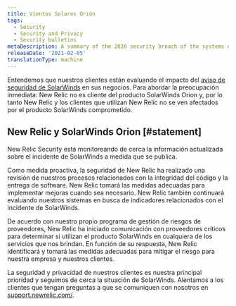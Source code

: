 ```yaml
---
title: Vientos Solares Orión
tags:
  - Security
  - Security and Privacy
  - Security bulletins
metaDescription: A summary of the 2020 security breach of the systems of SolarWinds Orion and New Relic's response.
releaseDate: '2021-02-05'
translationType: machine
---
```


Entendemos que nuestros clientes están evaluando el impacto del [aviso de seguridad de SolarWinds](https://www.solarwinds.com/securityadvisory) en sus negocios. Para abordar la preocupación inmediata: New Relic no es cliente del producto SolarWinds Orion y, por lo tanto New Relic y los clientes que utilizan New Relic no se ven afectados por el producto SolarWinds comprometido.

## New Relic y SolarWinds Orion [#statement]

New Relic Security está monitoreando de cerca la información actualizada sobre el incidente de SolarWinds a medida que se publica.

Como medida proactiva, la seguridad de New Relic ha realizado una revisión de nuestros procesos relacionados con la integridad del código y la entrega de software. New Relic tomará las medidas adecuadas para implementar mejoras cuando sea necesario. New Relic también continuará evaluando nuestros sistemas en busca de indicadores relacionados con el incidente de SolarWinds.

De acuerdo con nuestro propio programa de gestión de riesgos de proveedores, New Relic ha iniciado comunicación con proveedores críticos para determinar si utilizan el producto SolarWinds en cualquiera de los servicios que nos brindan. En función de su respuesta, New Relic identificará y tomará las medidas adecuadas para mitigar el riesgo para nuestra empresa y nuestros clientes.

La seguridad y privacidad de nuestros clientes es nuestra principal prioridad y seguimos de cerca la situación de SolarWinds. Alentamos a los clientes que tengan preguntas a que se comuniquen con nosotros en [support.newrelic.com/](https://support.newrelic.com/).
